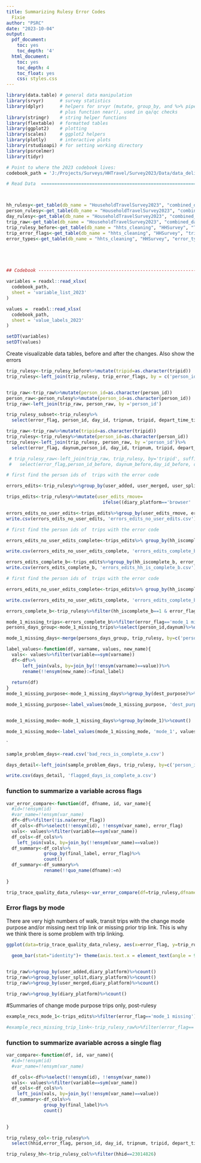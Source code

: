 ```yaml
---
title: Summarizing Rulesy Error Codes
  Fixie
author: "PSRC"
date: "2023-10-04"
output:
  pdf_document:
    toc: yes
    toc_depth: '4'
  html_document:
    toc: yes
    toc_depth: 4
    toc_float: yes
    css: styles.css
---
```


```r
library(data.table) # general data manipulation
library(srvyr)      # survey statistics
library(dplyr)      # helpers for srvyr (mutate, group_by, and %>% pipe), 
                    # plus function near(), used in qa/qc checks 
library(stringr)    # string helper functions
library(flextable)  # formatted tables
library(ggplot2)    # plotting
library(scales)     # ggplot2 helpers
library(plotly)     # interactive plots
library(rstudioapi) # for setting working directory
library(psrcelmer)
library(tidyr)

# Point to where the 2023 codebook lives:
codebook_path = 'J:/Projects/Surveys/HHTravel/Survey2023/Data/data_deliverable_81823/codebook_guide/PSRC_Combined_Codebook_2023_08162023.xlsx'

# Read Data  ===================================================================



hh_rulesy<-get_table(db_name = "HouseholdTravelSurvey2023", "combined_data", "v_household")
person_rulesy<-get_table(db_name = "HouseholdTravelSurvey2023", "combined_data", "v_person")
day_rulesy<-get_table(db_name = "HouseholdTravelSurvey2023", "combined_data", "v_day")
trip_raw<-get_table(db_name = "HouseholdTravelSurvey2023", "combined_data", "v_trip")
trip_rulesy_before<-get_table(db_name = "hhts_cleaning", "HHSurvey", "Trip")
trip_error_flags<-get_table(db_name = "hhts_cleaning", "HHSurvey", "trip_error_flags")
error_types<-get_table(db_name = "hhts_cleaning", "HHSurvey", "error_types")





## Codebook -------------------------------------------------------------------- 

variables = readxl::read_xlsx(
  codebook_path,
  sheet = 'variable_list_2023'
)

values =  readxl::read_xlsx(
  codebook_path,
  sheet = 'value_labels_2023'
)

setDT(variables)
setDT(values)
```

Create visualizable data tables, before and after the changes. Also show the errors
```r
trip_rulesy<-trip_rulesy_before%>%mutate(tripid=as.character(tripid))
trip_rulesy<-left_join(trip_rulesy, trip_error_flags, by = c('person_id', 'tripnum'), suffix=c('_rulesy', '_error'))%>%group_by(person_id, tripnum)%>%filter(row_number()==1)


trip_raw<-trip_raw%>%mutate(person_id=as.character(person_id))
person_raw<-person_rulesy%>%mutate(person_id=as.character(person_id))
trip_raw<-left_join(trip_raw, person_raw, by ='person_id')

trip_rulesy_subset<-trip_rulesy%>%
  select(error_flag, person_id, day_id, tripnum, tripid, depart_time_timestamp, arrival_time_timestamp, mode_1, distance_miles, travel_time, speed_mph, origin_lat, origin_lng, dest_lat, dest_lng, origin_purpose,dest_purpose,depart_time_timestamp,arrival_time_timestamp, arrive_date, arrival_time_hour, arrival_time_minute, depart_time_hour, depart_time_minute)%>%arrange(person_id, depart_time_timestamp, arrival_time_timestamp)%>%head(500)

trip_raw<-trip_raw%>%mutate(tripid=as.character(tripid))
trip_rulesy<-trip_rulesy%>%mutate(person_id=as.character(person_id))
trip_rulesy<-left_join(trip_rulesy, person_raw, by ='person_id')%>%
  select(error_flag, daynum,person_id, day_id, tripnum, tripid, depart_time_timestamp, arrival_time_timestamp, mode_1, distance_miles, travel_time, speed_mph, origin_lat, origin_lng, dest_lat, dest_lng, origin_purpose,dest_purpose,depart_time_timestamp,arrival_time_timestamp, arrive_date, arrival_time_hour, arrival_time_minute, depart_time_hour, depart_time_minute, user_added, user_merged, user_split, diary_platform, trace_quality_flag, hh_iscomplete_a, hh_iscomplete_b)%>%arrange(person_id, depart_time_timestamp, arrival_time_timestamp)

 # trip_rulesy_raw<-left_join(trip_raw, trip_rulesy, by='tripid', suffix=c('_before', '_after'))%>%
 #   select(error_flag,person_id_before, daynum_before,day_id_before, day_id_after, tripnum_after, tripid,origin_purpose_before, origin_purpose_after, dest_purpose_before, dest_purpose_after, arrive_date_before, arrive_date_after,arrival_time_hour_before,arrival_time_minute_before,depart_time_hour_before, depart_time_minute_before, depart_time_timestamp, arrival_time_timestamp,depart_time_minute_after,origin_lng_before, origin_lat_before,dest_lng_before,dest_lng_after, dest_lat_before,dest_lat_after, mode_1_before, mode_1_after, trace_quality_flag_before, day_is_complete_a_before, day_is_complete_b_before)%>%arrange(person_id_before, arrive_date_before, arrival_time_hour_before, arrival_time_minute_before, depart_time_hour_before, depart_time_minute_before)
```


```r
# first find the person ids of  trips with the error code

errors_edits<-trip_rulesy%>%group_by(user_added, user_merged, user_split,diary_platform, trace_quality_flag, hh_iscomplete_a, error_flag)%>%count()
```


```r
trips_edits<-trip_rulesy%>%mutate(user_edits_rmove=
                                    ifelse((diary_platform=='browser' | diary_platform=='call') |( user_added!=1 & user_merged!=1 & user_split!=1),'no edit', 'edit' ))


```


```r
errors_edits_no_user_edits<-trips_edits%>%group_by(user_edits_rmove, error_flag)%>%count()
write.csv(errors_edits_no_user_edits, 'errors_edits_no_user_edits.csv')
```


```r
# first find the person ids of  trips with the error code

errors_edits_no_user_edits_complete<-trips_edits%>% group_by(hh_iscomplete_b, user_edits_rmove, error_flag)%>%count()

write.csv(errors_edits_no_user_edits_complete, 'errors_edits_complete_b_no_user_edits.csv')
```



```r

errors_edits_complete_b<-trips_edits%>%group_by(hh_iscomplete_b, error_flag)%>%count()
write.csv(errors_edits_complete_b, 'errors_edits_hh_is_complete_b.csv')
```


```r
# first find the person ids of  trips with the error code

errors_edits_no_user_edits_complete<-trips_edits%>% group_by(hh_iscomplete_b, user_edits_rmove, error_flag)%>%count()

write.csv(errors_edits_no_user_edits_complete, 'errors_edits_complete_b_no_user_edits.csv')
```

```r
errors_complete_b<-trip_rulesy%>%filter(hh_iscomplete_b==1 & error_flag=='mode_1 missing')

mode_1_missing_trips<-errors_complete_b%>%filter(error_flag=='mode_1 missing')
persons_days_group<-mode_1_missing_trips%>%select(person_id,daynum)%>%distinct()
```

```r
mode_1_missing_days<-merge(persons_days_group, trip_rulesy, by=c('person_id','daynum'))%>%arrange(person_id, daynum, depart_time_timestamp, arrival_time_timestamp)
```

```r
label_values<-function(df, varname, values, new_name){
  vals<- values%>%filter(variable==sym(varname))
  df<-df%>%
      left_join(vals, by=join_by(!!ensym(varname)==value))%>%
      rename(!!ensym(new_name):=final_label)
  
  return(df)
}
mode_1_missing_purpose<-mode_1_missing_days%>%group_by(dest_purpose)%>%count()

mode_1_missing_purpose<-label_values(mode_1_missing_purpose, 'dest_purpose', values, 'destination purpose')


mode_1_missing_mode<-mode_1_missing_days%>%group_by(mode_1)%>%count()

mode_1_missing_mode<-label_values(mode_1_missing_mode, 'mode_1', values, 'destination purpose')

```

`

```r
sample_problem_days<-read.csv('bad_recs_is_complete_a.csv')
```

```r
days_detail<-left_join(sample_problem_days, trip_rulesy, by=c('person_id', 'daynum'))%>%select(error_flag, person_id, day_id, tripnum, tripid, depart_time_timestamp, arrival_time_timestamp, mode_1, distance_miles, travel_time, speed_mph, origin_lat, origin_lng, dest_lat, dest_lng, origin_purpose,dest_purpose,depart_time_timestamp,arrival_time_timestamp, arrive_date,trace_quality_flag,day_is_complete_a,user_added, user_merged, user_split)
```

```r
write.csv(days_detail, 'flagged_days_is_complete_a.csv')
```


### function to summarize a variable across flags
```r
var_error_compare<-function(df, dfname, id, var_name){
  #id=!!ensym(id)
  #var_name=!!ensym(var_name)
  df<-df%>%filter(!is.na(error_flag))
  df_cols<-df%>%select(!!ensym(id), !!ensym(var_name), error_flag)
  vals<- values%>%filter(variable==sym(var_name))
  df_cols<-df_cols%>%
    left_join(vals, by=join_by(!!ensym(var_name)==value))
  df_summary<-df_cols%>%
              group_by(final_label, error_flag)%>%
              count()
  df_summary<-df_summary%>%
              rename(!!quo_name(dfname):=n)
  
}
```


```r

trip_trace_quality_data_rulesy<-var_error_compare(df=trip_rulesy,dfname='trip_rulesy',id='tripid', var_name='trace_quality_flag')

```

### Error flags by mode
There are very high numbers of walk, transit trips with the change mode purpose and/or missing next trip link or missing prior trip link.
This is why we think there is some problem with trip linking.
```r
ggplot(data=trip_trace_quality_data_rulesy, aes(x=error_flag, y=trip_rulesy, fill= final_label))+

  geom_bar(stat="identity")+ theme(axis.text.x = element_text(angle = 90, vjust = 0.5, hjust=1))
  
```


```r
trip_raw%>%group_by(user_added,diary_platform)%>%count()
trip_raw%>%group_by(user_split,diary_platform)%>%count()
trip_raw%>%group_by(user_merged,diary_platform)%>%count()

trip_raw%>%group_by(diary_platform)%>%count()

```



#Summaries of change mode purpose trips only, post-rulesy

```r

example_recs_mode_1<-trips_edits%>%filter(error_flag=='mode_1 missing')

#example_recs_missing_trip_link<-trip_rulesy_raw%>%filter(error_flag=='missing next trip link')
```

### function to summarize avariable across a single flag
```r
var_compare<-function(df, id, var_name){
  #id=!!ensym(id)
  #var_name=!!ensym(var_name)

  df_cols<-df%>%select(!!ensym(id), !!ensym(var_name))
  vals<- values%>%filter(variable==sym(var_name))
  df_cols<-df_cols%>%
    left_join(vals, by=join_by(!!ensym(var_name)==value))
  df_summary<-df_cols%>%
              group_by(final_label)%>%
              count()

  
}
```


```r

trip_rulesy_col<-trip_rulesy%>%
  select(hhid,error_flag, person_id, day_id, tripnum, tripid, depart_time_timestamp, arrival_time_timestamp, mode_1, distance_miles, travel_time, speed_mph, origin_lat, origin_lng, dest_lat, dest_lng, origin_purpose,dest_purpose,depart_time_timestamp,arrival_time_timestamp, arrive_date, arrival_time_hour, arrival_time_minute, depart_time_hour, depart_time_minute)%>%arrange(hhid,person_id, depart_time_timestamp, arrival_time_timestamp)

```

```r
trip_rulesy_hh<-trip_rulesy_col%>%filter(hhid==23014826)

```

